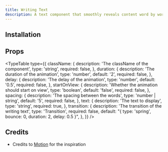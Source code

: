 ```yaml
---
title: Writing Text
description: A text component that smoothly reveals content word by word.
---
```


<ComponentPreview name="writing-text-demo" />

## Installation

<ComponentInstallation name="writing-text" />

## Props

<TypeTable
  type={{
    className: {
      description: 'The className of the component',
      type: 'string',
      required: false,
    },
    duration: {
      description: 'The duration of the animation',
      type: 'number',
      default: '2',
      required: false,
    },
    delay: {
      description: 'The delay of the animation',
      type: 'number',
      default: '0.5',
      required: false,
    },
    startOnView: {
      description: 'Whether the animation should start on view',
      type: 'boolean',
      default: 'false',
      required: false,
    },
    spacing: {
      description: 'The spacing between the words',
      type: 'number | string',
      default: '5',
      required: false,
    },
    text: {
      description: 'The text to display',
      type: 'string',
      required: true,
    },
    transition: {
      description: 'The transition of the writing text',
      type: 'Transition',
      required: false,
      default: "{ type: 'spring', bounce: 0, duration: 2, delay: 0.5 }",
    },
  }}
/>

## Credits

- Credits to [Motion](https://examples.motion.dev/react/split-text) for the inspiration
